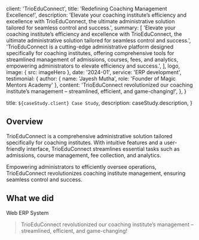 
  client: 'TrioEduConnect',
  title: 'Redefining Coaching Management Excellence!',
  description:
    'Elevate your coaching institute’s efficiency and excellence with TrioEduConnect, the ultimate administrative solution tailored for seamless control and success.',
  summary: [
    'Elevate your coaching institute’s efficiency and excellence with TrioEduConnect, the ultimate administrative solution tailored for seamless control and success.',
    'TrioEduConnect is a cutting-edge administrative platform designed specifically for coaching institutes, offering comprehensive tools for streamlined management of admissions, courses, fees, and analytics, empowering administrators to elevate efficiency and success.',
  ],
  logo,
  image: { src: imageHero },
  date: '2024-01',
  service: 'ERP development',
  testimonial: {
    author: { name: 'Jayesh Mutha', role: 'Founder of Magic Mentors Academy' },
    content:
      'TrioEduConnect revolutionized our coaching institute’s management – streamlined, efficient, and game-changing!',
  },
}

  title: `${caseStudy.client} Case Study`,
  description: caseStudy.description,
}

## Overview

TrioEduConnect is a comprehensive administrative solution tailored specifically for coaching institutes. With intuitive features and a user-friendly interface, TrioEduConnect streamlines essential tasks such as admissions, course management, fee collection, and analytics.

Empowering administrators to efficiently oversee operations, TrioEduConnect revolutionizes coaching institute management, ensuring seamless control and success.

## What we did

<TagList>
  <TagListItem>Web</TagListItem>
  <TagListItem>ERP System</TagListItem>
</TagList>

<Blockquote
  author={{ name: 'Jayesh Mutha', role: 'Founder of Magic Mentors Academy' }}
  image={{ src: imageJayeshMutha }}
>
  TrioEduConnect revolutionized our coaching institute’s management – streamlined, efficient, and game-changing!
</Blockquote>

<StatList>
  <StatListItem value="267%" label="Fast Enrollments" />
  <StatListItem value="1.5x" label="Revenue" />
</StatList>
